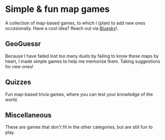 
# Simple & fun map games

A collection of map-based games, to which I (plan) to add new ones occasionally. Have a cool idea? Reach out via [Bluesky](https://bsky.app/profile/simonvreman.nl)!.

## GeoGuessr

Because I have failed lost too many duels by failing to know these maps by heart, I made simple games to help me memorize them. Taking suggestions for new ones!

<GameGrid games={geoguessrGames} />

## Quizzes

Fun map-based trivia games, where you can test your knowledge of the world.

<GameGrid games={regularGames} />

## Miscellaneous

These are games that don't fit in the other categories, but are still fun to play.

<GameGrid games={miscGames} />

